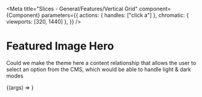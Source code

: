 
<Meta
  title="Slices - General/Features/Vertical Grid"
  component={Component}
  parameters={{
    actions: { handles: ["click a"] },
    chromatic: { viewports: [320, 1440] },
  }}
/>

# Featured Image Hero

Could we make the theme here a content relationship that allows the user to select an option from the CMS, which would be able to handle light & dark modes

<Preview withToolbar>
  <Story name="Vertical Grid" args={mocks}>
    {(args) => <Component {...args} />}
  </Story>
  <div />
</Preview>

<ArgsTable story="Vertical Grid" />

